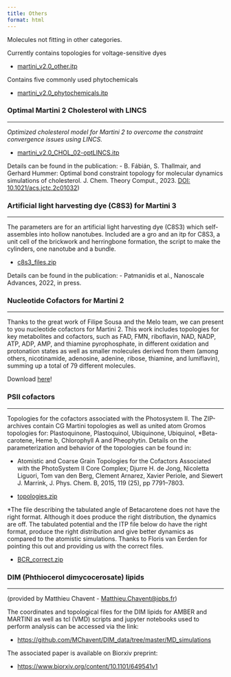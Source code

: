 ```yaml
---
title: Others
format: html
---
```


Molecules not fitting in other categories.

Currently contains topologies for voltage-sensitive dyes

- [martini_v2.0_other.itp](http://cgmartini.nl/images/parameters/ITP/martini_v2.0_other.itp)

Contains five commonly used phytochemicals

- [martini_v2.0_phytochemicals.itp](http://cgmartini.nl/images/parameters/ITP/martini_v2.0_phytochemicals.itp)
 
### Optimal Martini 2 Cholesterol with LINCS
<hr>

*Optimized cholesterol model for Martini 2 to overcome the constraint convergence issues using LINCS.*

- [martini_v2.0_CHOL_02-optLINCS.itp](http://cgmartini.nl/images/parameters/ITP/martini_v2.0_CHOL_02-optLINCS.itp)

Details can be found in the publication:
- B. Fábián, S. Thallmair, and Gerhard Hummer: Optimal bond constraint topology for molecular dynamics simulations of cholesterol. J. Chem. Theory Comput., 2023. [DOI: 10.1021/acs.jctc.2c01032](https://doi.org/10.1021/acs.jctc.2c01032)) 
 
### Artificial light harvesting dye (C8S3) for Martini 3
<hr>

The parameters are for an artificial light harvesting dye (C8S3) which self-assembles into hollow nanotubes. Included are a gro and an itp for C8S3, a unit cell of the brickwork and herringbone formation, the script to make the cylinders, one nanotube and a bundle.

- [c8s3_files.zip](http://cgmartini.nl/images/parameters/c8s3_files.zip)
 
Details can be found in the publication:
- Patmanidis et al., Nanoscale Advances, 2022, in press.
  

### Nucleotide Cofactors for Martini 2
<hr>

Thanks to the great work of Filipe Sousa and the Melo team, we can present to you nucleotide cofactors for Martini 2. This work includes topologies for key metabolites and cofactors, such as FAD, FMN, riboflavin, NAD, NADP, ATP, ADP, AMP, and thiamine pyrophosphate, in different oxidation and protonation states as well as smaller molecules derived from them (among others, nicotinamide, adenosine, adenine, ribose, thiamine, and lumiflavin), summing up a total of 79 different molecules.

Download [here](http://cgmartini.nl/images/parameters/nucleotides.itp)!


### PSII cofactors
<hr>

Topologies for the cofactors associated with the Photosystem II. The ZIP-archives contain CG Martini topologies as well as united atom Gromos topologies for: Plastoquinone, Plastoquinol, Ubiquinone, Ubiquinol, *Beta-carotene, Heme b, Chlorophyll A and Pheophytin. Details on the parameterization and behavior of the topologies can be found in:

- Atomistic and Coarse Grain Topologies for the Cofactors Associated with the PhotoSystem II Core Complex; Djurre H. de Jong, Nicoletta Liguori, Tom van den Berg, Clement Arnarez, Xavier Periole, and Siewert J. Marrink, J. Phys. Chem. B, 2015, 119 (25), pp 7791–7803.

- [topologies.zip](http://cgmartini.nl/images/parameters/ITP/topologies.zip)

*The file describing the tabulated angle of Betacarotene does not have the right format. Although it does  produce the right distribution, the dynamics are off. The tabulated potential and the ITP file below do have the right format, produce the right distribution and give better dynamics as compared to the atomistic simulations. Thanks to Floris van Eerden for pointing this out and providing us with the correct files.

- [BCR_correct.zip](http://cgmartini.nl/images/parameters/ITP/BCR_correct.zip)

 

### DIM (Phthiocerol dimycocerosate) lipids
<hr>

(provided by Matthieu Chavent - [Matthieu.Chavent@ipbs.fr](Matthieu.Chavent@ipbs.fr))

The coordinates and topological files for the DIM lipids for AMBER and MARTINI as well as  tcl (VMD) scripts and jupyter notebooks used to perform analysis can be accessed via the link:

- [https://github.com/MChavent/DIM_data/tree/master/MD_simulations](https://github.com/MChavent/DIM_data/tree/master/MD_simulations)

The associated paper is available on Biorxiv preprint:   

- [https://www.biorxiv.org/content/10.1101/649541v1](https://www.biorxiv.org/content/10.1101/649541v1)